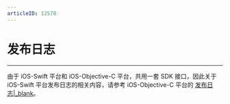 ```yaml
---
articleID: 12578
---
```

<style>
.hthree{
    margin: 24px 0 20px !important;
    font-size: 16px !important;
    color: #232427 !important;
    font-weight: 600 !important;
    line-height: 1 !important;
    font-family: "PingFangSC-Medium";
}

</style>

# 发布日志

- - -

<!-- Zego-Split-Line Do Not Remove Me -->

<div class="mk-warning">


由于 iOS-Swift 平台和 iOS-Objective-C 平台，共用一套 SDK 接口，因此关于 iOS-Swift 平台发布日志的相关内容，请参考 iOS-Objective-C 平台的 [发布日志\|_blank](#12579)。  
</div>
